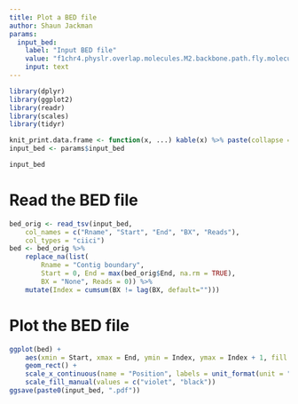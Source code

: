 ```yaml
---
title: Plot a BED file
author: Shaun Jackman
params:
  input_bed:
    label: "Input BED file"
    value: "f1chr4.physlr.overlap.molecules.M2.backbone.path.fly.molecule.bed"
    input: text
---
```


```r
library(dplyr)
library(ggplot2)
library(readr)
library(scales)
library(tidyr)

knit_print.data.frame <- function(x, ...) kable(x) %>% paste(collapse = "\n") %>% asis_output
input_bed <- params$input_bed

input_bed
```

# Read the BED file
```r
bed_orig <- read_tsv(input_bed,
	col_names = c("Rname", "Start", "End", "BX", "Reads"),
	col_types = "ciici")
bed <- bed_orig %>%
	replace_na(list(
		Rname = "Contig boundary",
		Start = 0, End = max(bed_orig$End, na.rm = TRUE),
		BX = "None", Reads = 0)) %>%
	mutate(Index = cumsum(BX != lag(BX, default="")))
```

# Plot the BED file
```r
ggplot(bed) +
	aes(xmin = Start, xmax = End, ymin = Index, ymax = Index + 1, fill = Rname) +
	geom_rect() +
	scale_x_continuous(name = "Position", labels = unit_format(unit = "Mbp", scale = 1e-6)) +
	scale_fill_manual(values = c("violet", "black"))
ggsave(paste0(input_bed, ".pdf"))
```
